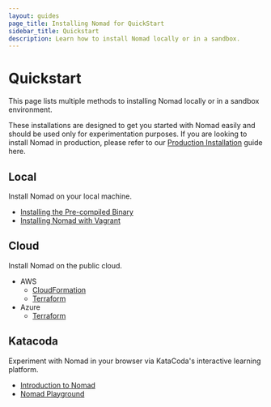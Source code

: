 ```yaml
---
layout: guides
page_title: Installing Nomad for QuickStart
sidebar_title: Quickstart
description: Learn how to install Nomad locally or in a sandbox.
---
```


# Quickstart

This page lists multiple methods to installing Nomad locally or in a sandbox
environment.

These installations are designed to get you started with Nomad easily and should
be used only for experimentation purposes. If you are looking to install Nomad
in production, please refer to our [Production
Installation](/guides/install/production) guide here.

## Local

Install Nomad on your local machine.

- [Installing the Pre-compiled Binary][installing-binary]
- [Installing Nomad with Vagrant][vagrant-environment]

## Cloud

Install Nomad on the public cloud.

- AWS
  - [CloudFormation](https://aws.amazon.com/quickstart/architecture/nomad/)
  - [Terraform](https://github.com/hashicorp/nomad/blob/master/terraform/aws/README.md)
- Azure
  - [Terraform](https://github.com/hashicorp/nomad/tree/master/terraform/azure)

## Katacoda

Experiment with Nomad in your browser via KataCoda's interactive learning platform.

- [Introduction to Nomad](https://www.katacoda.com/hashicorp/scenarios/nomad-introduction)
- [Nomad Playground](https://katacoda.com/hashicorp/scenarios/playground)

[installing-binary]: /guides/install#precompiled-binaries
[vagrant-environment]: https://learn.hashicorp.com/nomad/getting-started/install#vagrant-setup-optional
